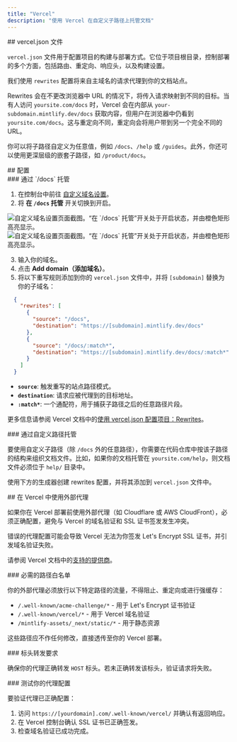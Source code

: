 ```yaml
---
title: "Vercel"
description: "使用 Vercel 在自定义子路径上托管文档"
---
```



<div id="verceljson-file">
  ## vercel.json 文件
</div>

`vercel.json` 文件用于配置项目的构建与部署方式。它位于项目根目录，控制部署的多个方面，包括路由、重定向、响应头，以及构建设置。

我们使用 `rewrites` 配置将来自主域名的请求代理到你的文档站点。

Rewrites 会在不更改浏览器中 URL 的情况下，将传入请求映射到不同的目标。当有人访问 `yoursite.com/docs` 时，Vercel 会在内部从 `your-subdomain.mintlify.dev/docs` 获取内容，但用户在浏览器中仍看到 `yoursite.com/docs`。这与重定向不同，重定向会将用户带到另一个完全不同的 URL。

你可以将子路径自定义为任意值，例如 `/docs`、`/help` 或 `/guides`。此外，你还可以使用更深层级的嵌套子路径，如 `/product/docs`。

<div id="configuration">
  ## 配置
</div>

<div id="host-from-docs">
  ### 通过 `/docs` 托管
</div>

1. 在控制台中前往 [自定义域名设置](https://dashboard.mintlify.com/settings/deployment/custom-domain)。
2. 将 **在 `/docs` 托管** 开关切换到开启。

<Frame>
  <img alt="自定义域名设置页面截图。“在 `/docs` 托管”开关处于开启状态，并由橙色矩形高亮显示。" src="/images/subpath/toggle-light.png" className="block dark:hidden" />

  <img alt="自定义域名设置页面截图。“在 `/docs` 托管”开关处于开启状态，并由橙色矩形高亮显示。" src="/images/subpath/toggle-dark.png" className="hidden dark:block" />
</Frame>

3. 输入你的域名。
4. 点击 **Add domain（添加域名）**。
5. 将以下重写规则添加到你的 `vercel.json` 文件中，并将 `[subdomain]` 替换为你的子域名：

```json
  {
    "rewrites": [
      {
        "source": "/docs",
        "destination": "https://[subdomain].mintlify.dev/docs"
      },
      {
        "source": "/docs/:match*",
        "destination": "https://[subdomain].mintlify.dev/docs/:match*"
      }
    ]
  }
```

* **`source`**: 触发重写的站点路径模式。
* **`destination`**: 请求应被代理到的目标地址。
* **`:match*`**: 一个通配符，用于捕获子路径之后的任意路径片段。

更多信息请参阅 Vercel 文档中的[使用 vercel.json 配置项目：Rewrites](https://vercel.com/docs/projects/project-configuration#rewrites)。

<div id="host-from-custom-path">
  ### 通过自定义路径托管
</div>

要使用自定义子路径（除 `/docs` 外的任意路径），你需要在代码仓库中按该子路径的结构来组织文档文件。比如，如果你的文档托管在 `yoursite.com/help`，则文档文件必须位于 `help/` 目录中。

使用下方的生成器创建 rewrites 配置，并将其添加到 `vercel.json` 文件中。

<VercelJsonGenerator />

<div id="using-external-proxies-with-vercel">
  ## 在 Vercel 中使用外部代理
</div>

如果你在 Vercel 部署前使用外部代理（如 Cloudflare 或 AWS CloudFront），必须正确配置，避免与 Vercel 的域名验证和 SSL 证书签发发生冲突。

错误的代理配置可能会导致 Vercel 无法为你签发 Let's Encrypt SSL 证书，并引发域名验证失败。

请参阅 Vercel 文档中的[支持的提供商](https://vercel.com/guides/how-to-setup-verified-proxy#supported-providers-verified-proxy-lite)。

<div id="required-path-allowlist">
  ### 必需的路径白名单
</div>

你的外部代理必须放行以下特定路径的流量，不得阻止、重定向或进行强缓存：

- `/.well-known/acme-challenge/*` - 用于 Let's Encrypt 证书验证
- `/.well-known/vercel/*` - 用于 Vercel 域名验证
- `/mintlify-assets/_next/static/*` - 用于静态资源

这些路径应不作任何修改，直接透传至你的 Vercel 部署。

<div id="header-forwarding-requirements">
  ### 标头转发要求
</div>

确保你的代理正确转发 `HOST` 标头。若未正确转发该标头，验证请求将失败。

<div id="testing-your-proxy-setup">
  ### 测试你的代理配置
</div>

要验证代理已正确配置：

1. 访问 `https://[yourdomain].com/.well-known/vercel/` 并确认有返回响应。
2. 在 Vercel 控制台确认 SSL 证书已正确签发。
3. 检查域名验证已成功完成。